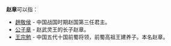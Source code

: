'''赵章'''可以指：
* [[趙敬侯|趙敬侯]] - 中国战国时期赵国第三任君主。
* [[公子章|公子章]] - 赵武灵王的长子赵章。
* [[王宗勉|王宗勉]] - 中国五代十国前蜀将领，前蜀高祖王建养子。本名赵章。

{{disambig|Cat=二字趙姓人名消歧義|zhang}}